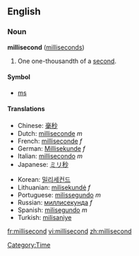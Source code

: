==English==
===Noun===
'''millisecond''' ([[milliseconds]])

# One one-thousandth of a [[second]].

====Symbol====
*[[ms]]

====Translations====
{{top}}
*Chinese: [[毫秒]]
*Dutch: [[milliseconde]] ''m''
*French: [[milliseconde]] ''f''
*German: [[Millisekunde]] ''f''
*Italian: [[millisecondo]] ''m''
*Japanese: [[ミリ秒]]
{{mid}}
*Korean: [[밀리세컨드]]
*Lithuanian: [[milisekundė]] ''f''
*Portuguese: [[milissegundo]] ''m''
*Russian: [[миллисекунда]] ''f''
*Spanish: [[milisegundo]] ''m''
*Turkish: [[milisaniye]]
{{bottom}}

[[Category:Time]]

[[fr:millisecond]]
[[vi:millisecond]]
[[zh:millisecond]]